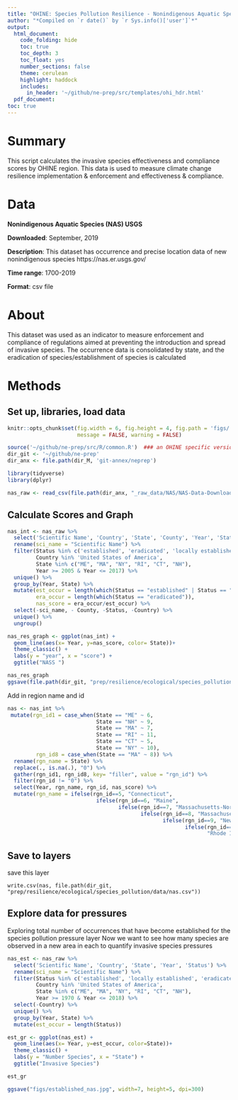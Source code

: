 ```yaml
---
title: "OHINE: Species Pollution Resilience - Nonindigenous Aquatic Species USGS Data Prep"
author: "*Compiled on `r date()` by `r Sys.info()['user']`*"
output: 
  html_document:
    code_folding: hide
    toc: true
    toc_depth: 3
    toc_float: yes
    number_sections: false
    theme: cerulean
    highlight: haddock
    includes: 
      in_header: '~/github/ne-prep/src/templates/ohi_hdr.html'
  pdf_document:
toc: true
---
```


# Summary

This script calculates the invasive species effectiveness and compliance scores by OHINE region. This data is used to measure climate change resilience implementation & enforcement and effectiveness & compliance.

# Data

**Nonindigenous Aquatic Species (NAS) USGS** 

**Downloaded**: September, 2019

**Description**: This dataset has occurrence and precise location data of new nonindigenous species https://nas.er.usgs.gov/

**Time range**: 1700-2019

**Format**: csv file

# About

This dataset was used as an indicator to measure enforcement and compliance of regulations aimed at preventing the introduction and spread of invasive species. The occurrence data is consolidated by state, and the eradication of species/establishment of species is calculated

# Methods

## Set up, libraries, load data
``` r
knitr::opts_chunk$set(fig.width = 6, fig.height = 4, fig.path = 'figs/',
                      message = FALSE, warning = FALSE)

source('~/github/ne-prep/src/R/common.R')  ### an OHINE specific version of common.R
dir_git <- '~/github/ne-prep'
dir_anx <- file.path(dir_M, 'git-annex/neprep')

library(tidyverse)
library(dplyr)
```


```r
nas_raw <- read_csv(file.path(dir_anx, "_raw_data/NAS/NAS-Data-Download.csv")) 
```

## Calculate Scores and Graph
```r
nas_int <- nas_raw %>% 
  select('Scientific Name', 'Country', 'State', 'County', 'Year', 'Status') %>% 
  rename(sci_name = "Scientific Name") %>% 
  filter(Status %in% c('established', 'eradicated', 'locally established'),
         Country %in% 'United States of America',
         State %in% c("ME", "MA", "NY", "RI", "CT", "NH"),
         Year >= 2005 & Year <= 2017) %>%
  unique() %>% 
  group_by(Year, State) %>% 
  mutate(est_occur = length(which(Status == "established" | Status == "locally established")), # need to add locally established here
         era_occur = length(which(Status == "eradicated")),
         nas_score = era_occur/est_occur) %>% 
  select(-sci_name, - County, -Status, -Country) %>% 
  unique() %>% 
  ungroup()
```

```r
nas_res_graph <- ggplot(nas_int) +
  geom_line(aes(x= Year, y=nas_score, color= State))+
  theme_classic() +
  labs(y = "year", x = "score") +
  ggtitle("NASS ")

nas_res_graph 
ggsave(file.path(dir_git, "prep/resilience/ecological/species_pollution/figs/nass_res_graph.jpg"), width=7, height=5, dpi=300)
```

Add in region name and id
```r
nas <- nas_int %>% 
 mutate(rgn_id1 = case_when(State == "ME" ~ 6,
                            State == "NH" ~ 9,
                            State == "MA" ~ 7,
                            State == "RI" ~ 11,
                            State == "CT" ~ 5,
                            State == "NY" ~ 10),
         rgn_id8 = case_when(State == "MA" ~ 8)) %>% 
  rename(rgn_name = State) %>% 
  replace(., is.na(.), "0") %>% 
  gather(rgn_id1, rgn_id8, key= "filler", value = "rgn_id") %>% 
  filter(rgn_id != "0") %>% 
  select(Year, rgn_name, rgn_id, nas_score) %>% 
  mutate(rgn_name = ifelse(rgn_id==5, "Connecticut",
                            ifelse(rgn_id==6, "Maine",
                                   ifelse(rgn_id==7, "Massachusetts-North",
                                          ifelse(rgn_id==8, "Massachusetts-South",
                                                 ifelse(rgn_id==9, "New Hampshire",
                                                        ifelse(rgn_id==10, "New York",
                                                               "Rhode Island")))))))
```

## Save to layers
save this layer
```r_layer
write.csv(nas, file.path(dir_git, "prep/resilience/ecological/species_pollution/data/nas.csv"))
```

## Explore data for pressures

Exploring total number of occurrences that have become established for the species pollution pressure layer
Now we want to see how many species are observed in a new area in each to quantify invasive species pressures
```r
nas_est <- nas_raw %>% 
  select('Scientific Name', 'Country', 'State', 'Year', 'Status') %>% 
  rename(sci_name = "Scientific Name") %>% 
  filter(Status %in% c('established', 'locally established', 'eradicated','extirpated'),
         Country %in% 'United States of America',
         State %in% c("ME", "MA", "NY", "RI", "CT", "NH"),
         Year >= 1970 & Year <= 2018) %>% 
  select(-Country) %>% 
  unique() %>% 
  group_by(Year, State) %>% 
  mutate(est_occur = length(Status)) 
```

```r
est_gr <- ggplot(nas_est) +
  geom_line(aes(x= Year, y=est_occur, color=State))+
  theme_classic() +
  labs(y = "Number Species", x = "State") +
  ggtitle("Invasive Species")

est_gr 

ggsave("figs/established_nas.jpg", width=7, height=5, dpi=300)
```

